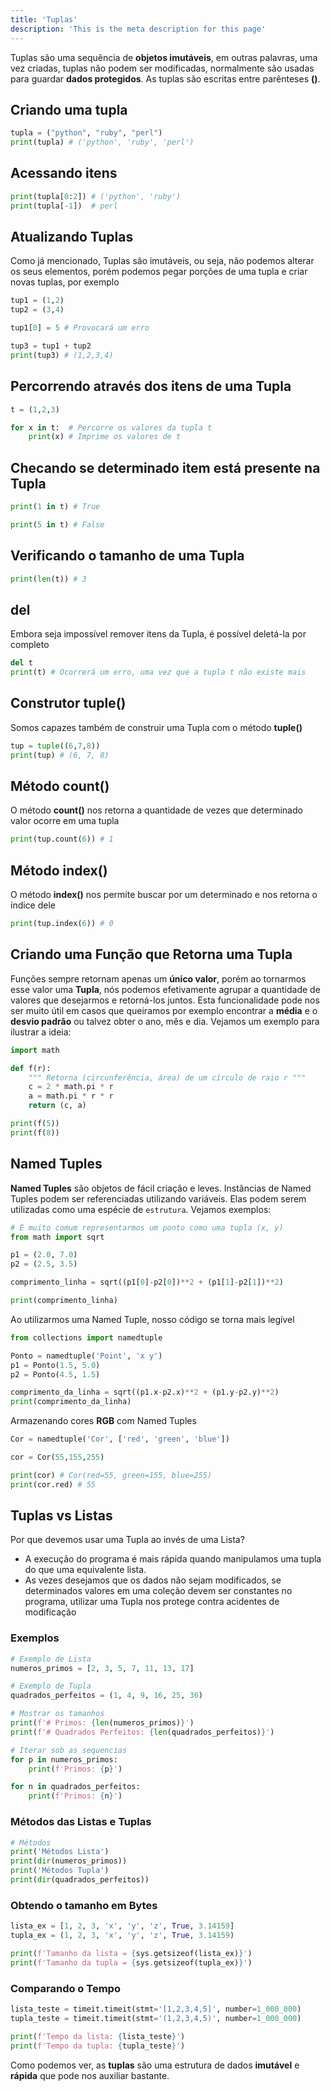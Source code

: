 ```yaml
---
title: 'Tuplas'
description: 'This is the meta description for this page'
---
```


Tuplas são uma sequência de **objetos imutáveis**, em outras palavras, uma vez criadas, tuplas não podem
ser modificadas, normalmente são usadas para guardar **dados protegidos**. As tuplas são escritas entre
parênteses **()**.

 

## Criando uma tupla

```python
tupla = ("python", "ruby", "perl")
print(tupla) # ('python', 'ruby', 'perl')
```

 

## Acessando itens

```python
print(tupla[0:2]) # ('python', 'ruby')
print(tupla[-1])  # perl
```

 

## Atualizando Tuplas

Como já mencionado, Tuplas são imutáveis, ou seja, não podemos alterar os seus elementos, porém podemos
pegar porções de uma tupla e criar novas tuplas, por exemplo

```python
tup1 = (1,2)
tup2 = (3,4)

tup1[0] = 5 # Provocará um erro

tup3 = tup1 + tup2
print(tup3) # (1,2,3,4)
```

 

## Percorrendo através dos itens de uma Tupla

```python
t = (1,2,3)

for x in t:  # Percorre os valores da tupla t
    print(x) # Imprime os valores de t
```

 

## Checando se determinado item está presente na Tupla

```python
print(1 in t) # True
```

```python
print(5 in t) # False
```

 

## Verificando o tamanho de uma Tupla

```python
print(len(t)) # 3
```

 

## del

Embora seja impossível remover itens da Tupla, é possível deletá-la por completo

```python
del t
print(t) # Ocorrerá um erro, uma vez que a tupla t não existe mais
```

 

## Construtor tuple()

Somos capazes também de construir uma Tupla com o método **tuple()**

```python
tup = tuple((6,7,8))
print(tup) # (6, 7, 8)
```

 

## Método count()

O método **count()** nos retorna a quantidade de vezes que determinado valor ocorre em uma tupla

```python
print(tup.count(6)) # 1
```

 

## Método index()

O método **index()** nos permite buscar por um determinado e nos retorna o índice dele

```python
print(tup.index(6)) # 0
```

 

## Criando uma Função que Retorna uma Tupla

Funções sempre retornam apenas um **único valor**, porém ao tornarmos esse valor uma **Tupla**, nós podemos efetivamente agrupar a quantidade de valores que desejarmos e retorná-los juntos. Esta funcionalidade pode nos ser muito útil em casos que queiramos por exemplo encontrar a **média** e o **desvio padrão** ou talvez obter o ano, mês e dia. Vejamos um exemplo para ilustrar a ideia:

```python
import math

def f(r):
    """ Retorna (circunferência, área) de um círculo de raio r """
    c = 2 * math.pi * r
    a = math.pi * r * r
    return (c, a)

print(f(5))
print(f(8))
```

 

## Named Tuples

**Named Tuples** são objetos de fácil criação e leves. Instâncias de Named Tuples podem ser referenciadas utilizando variáveis. Elas podem serem utilizadas como uma espécie de `estrutura`. Vejamos exemplos:

```python
# É muito comum representarmos um ponto como uma tupla (x, y)
from math import sqrt

p1 = (2.0, 7.0)
p2 = (2.5, 3.5)

comprimento_linha = sqrt((p1[0]-p2[0])**2 + (p1[1]-p2[1])**2)

print(comprimento_linha)
```

Ao utilizarmos uma Named Tuple, nosso código se torna mais legível

```python
from collections import namedtuple

Ponto = namedtuple('Point', 'x y')
p1 = Ponto(1.5, 5.0)
p2 = Ponto(4.5, 1.5)

comprimento_da_linha = sqrt((p1.x-p2.x)**2 + (p1.y-p2.y)**2)
print(comprimento_da_linha)
```

Armazenando cores **RGB** com Named Tuples

```python
Cor = namedtuple('Cor', ['red', 'green', 'blue'])

cor = Cor(55,155,255)

print(cor) # Cor(red=55, green=155, blue=255)
print(cor.red) # 55
```

 

## Tuplas vs Listas

Por que devemos usar uma Tupla ao invés de uma Lista?

- A execução do programa é mais rápida quando manipulamos uma tupla do que uma equivalente lista.
- As vezes desejamos que os dados não sejam modificados, se determinados valores em uma coleção devem ser constantes no programa, utilizar uma Tupla nos protege contra acidentes de modificação

### Exemplos

```python
# Exemplo de Lista
numeros_primos = [2, 3, 5, 7, 11, 13, 17]

# Exemplo de Tupla
quadrados_perfeitos = (1, 4, 9, 16, 25, 36)

# Mostrar os tamanhos
print(f'# Primos: {len(numeros_primos)}')
print(f'# Quadrados Perfeitos: {len(quadrados_perfeitos)}')

# Iterar sob as sequencias
for p in numeros_primos:
	print(f'Primos: {p}')

for n in quadrados_perfeitos:
	print(f'Primos: {n}')
```

### Métodos das Listas e Tuplas

```python
# Métodos
print('Métodos Lista')
print(dir(numeros_primos))
print('Métodos Tupla')
print(dir(quadrados_perfeitos))
```

### Obtendo o tamanho em Bytes

```python
lista_ex = [1, 2, 3, 'x', 'y', 'z', True, 3.14159]
tupla_ex = (1, 2, 3, 'x', 'y', 'z', True, 3.14159)

print(f'Tamanho da lista = {sys.getsizeof(lista_ex)}')
print(f'Tamanho da tupla = {sys.getsizeof(tupla_ex)}')
```

### Comparando o Tempo

```python
lista_teste = timeit.timeit(stmt='[1,2,3,4,5]', number=1_000_000)
tupla_teste = timeit.timeit(stmt='(1,2,3,4,5)', number=1_000_000)

print(f'Tempo da lista: {lista_teste}')
print(f'Tempo da tupla: {tupla_teste}')
```

 

Como podemos ver, as **tuplas** são uma estrutura de dados **imutável** e **rápida** que pode nos auxiliar bastante.